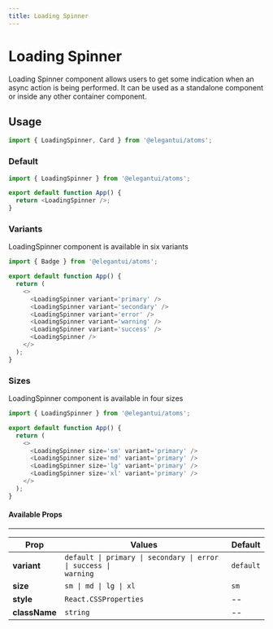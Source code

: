 ```yaml
---
title: Loading Spinner
---
```



# Loading Spinner

Loading Spinner component allows users to get some indication when an async action is being performed. It can be used as a standalone component or inside any other container component.

## Usage

```jsx
import { LoadingSpinner, Card } from '@elegantui/atoms';
```

### Default

<div style={{ marginTop: '1rem' }}>
  <LoadingSpinner />
</div>

```js
import { LoadingSpinner } from '@elegantui/atoms';

export default function App() {
  return <LoadingSpinner />;
}
```

### Variants

LoadingSpinner component is available in six variants

<div
  style={{
    marginTop: '1rem',
    display: 'flex',
    alignItems: 'center',
    gap: '0.5rem',
    overflowX: 'auto'
  }}
>
  <LoadingSpinner variant='primary' />
  <LoadingSpinner variant='secondary' />
  <LoadingSpinner variant='error' />
  <LoadingSpinner variant='warning' />
  <LoadingSpinner variant='success' />
  <LoadingSpinner />
</div>

```js
import { Badge } from '@elegantui/atoms';

export default function App() {
  return (
    <>
      <LoadingSpinner variant='primary' />
      <LoadingSpinner variant='secondary' />
      <LoadingSpinner variant='error' />
      <LoadingSpinner variant='warning' />
      <LoadingSpinner variant='success' />
      <LoadingSpinner />
    </>
  );
}
```

### Sizes

LoadingSpinner component is available in four sizes

<div
  style={{
    marginTop: '1rem',
    display: 'flex',
    alignItems: 'center',
    gap: '0.5rem',
    overflowX: 'auto'
  }}
>
  <LoadingSpinner size='sm' variant='primary' />
  <LoadingSpinner size='md' variant='primary' />
  <LoadingSpinner size='lg' variant='primary' />
  <LoadingSpinner size='xl' variant='primary' />
</div>

```js
import { LoadingSpinner } from '@elegantui/atoms';

export default function App() {
  return (
    <>
      <LoadingSpinner size='sm' variant='primary' />
      <LoadingSpinner size='md' variant='primary' />
      <LoadingSpinner size='lg' variant='primary' />
      <LoadingSpinner size='xl' variant='primary' />
    </>
  );
}
```

#### Available Props

---

| **Prop**      | **Values**                                                                                      | **Default** |
| ------------- | ----------------------------------------------------------------------------------------------- | ----------- |
| **variant**   | <code>default &#124; primary &#124; secondary &#124; error &#124; success &#124; warning</code> | `default`   |
| **size**      | <code>sm &#124; md &#124; lg &#124; xl </code>                                                  | `sm`        |
| **style**     | `React.CSSProperties`                                                                           | --          |
| **className** | `string`                                                                                        | --          |
